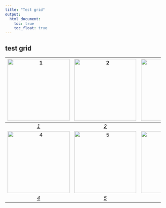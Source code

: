 ```yaml
---
title: "Test grid"
output: 
  html_document:
    toc: true
    toc_float: true
---
```


## test grid

| [![1](image/1.jpg){width=200, height=200}](analysis/project_report.html)| [![2](image/2.jpg){width=200, height=200}](analysis/project_report.html) |[![3](image/3.jpg){width=200, height=200}](analysis/project_report.html)|
|:--:| :--:| :--:| 
| [*1*](analysis/project_report.html) | [*2*](analysis/project_report.html) | [*3*](analysis/project_report.html) |
| [![4](image/4.jpg){width=200, height=200}](analysis/project_report.html)| [![5](image/5.jpg){width=200, height=200}](analysis/project_report.html) |[![6](image/6.jpg){width=200, height=200}](analysis/project_report.html)|
| [*4*](analysis/project_report.html) | [*5*](analysis/project_report.html) | [*6*](analysis/project_report.html) |